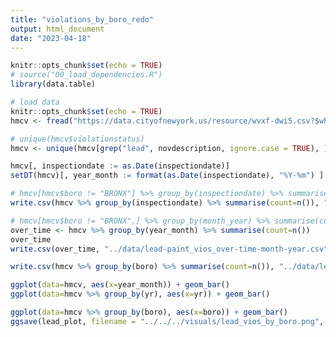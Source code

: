 ```yaml
---
title: "violations_by_boro_redo"
output: html_document
date: "2023-04-18"
---
```


```r
knitr::opts_chunk$set(echo = TRUE)
# source("00_load_dependencies.R")
library(data.table)
```


```r
# load data
knitr::opts_chunk$set(echo = TRUE)
hmcv <- fread("https://data.cityofnewyork.us/resource/wvxf-dwi5.csv?$where=inspectiondate>='2018-01-01'&$limit=99999999999")[!currentstatus %in% "VIOLATION DISMISSED"]
```

```r
# unique(hmcv$violationstatus)
hmcv <- unique(hmcv[grep("lead", novdescription, ignore.case = TRUE), ])
```

```r
hmcv[, inspectiondate := as.Date(inspectiondate)]
setDT(hmcv)[, year_month := format(as.Date(inspectiondate), "%Y-%m") ]
```

```r
# hmcv[hmcv$boro != "BRONX"] %>% group_by(inspectiondate) %>% summarise(count=n())
write.csv(hmcv %>% group_by(inspectiondate) %>% summarise(count=n()), "../data/lead-paint_vios_over-time_2.csv", row.names=FALSE)
```

```r
# hmcv[hmcv$boro != "BRONX",] %>% group_by(month_year) %>% summarise(count=n())
over_time <- hmcv %>% group_by(year_month) %>% summarise(count=n())
over_time
write.csv(over_time, "../data/lead-paint_vios_over-time-month-year.csv", row.names=FALSE)
```

```r
write.csv(hmcv %>% group_by(boro) %>% summarise(count=n()), "../data/lead-paint_vios_by_boro.csv", row.names=FALSE)
```

```r
ggplot(data=hmcv, aes(x=year_month)) + geom_bar()
ggplot(data=hmcv %>% group_by(yr), aes(x=yr)) + geom_bar()
```
```r
ggplot(data=hmcv %>% group_by(boro), aes(x=boro)) + geom_bar()
ggsave(lead_plot, filename = "../../../visuals/lead_vios_by_boro.png", width = 8, height = 5)
```

